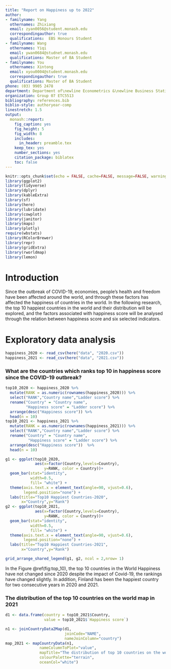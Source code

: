 ```yaml
---
title: "Report on Happiness up to 2022"
author:
- familyname: Yang 
  othernames: Zhixiang
  email: zyan0056@student.monash.edu
  correspondingauthor: true
  qualifications:  EBS Honours Student
- familyname: Wang
  othernames: Yiqi
  email: ywan0684@studnet.monash.edu
  qualifications: Master of BA Student
- familyname: You
  othernames: Xintong
  email: xyou0004@student.monash.edu
  correspondingauthor: true
  qualifications: Master of BA Student
phone: (03) 9905 2478
department: Department of\newline Econometrics &\newline Business Statistics
organization: Group 07 ETC5513
bibliography: references.bib
biblio-style: authoryear-comp
linestretch: 1.5
output:
  monash::report:
    fig_caption: yes
    fig_height: 5
    fig_width: 8
    includes:
      in_header: preamble.tex
    keep_tex: yes
    number_sections: yes
    citation_package: biblatex
    toc: false
---
```

```r
knitr::opts_chunk$set(echo = FALSE, cache=FALSE, message=FALSE, warning=FALSE)
library(ggplot2)
library(tidyverse)
library(dplyr)
library(kableExtra)
library(sf)
library(here)
library(lubridate)
library(cowplot)
library(janitor)
library(maps)
library(plotly)
require(wbstats)
library(RColorBrewer)
library(repr)
library(gridExtra)
library(rworldmap) 
library(lemon)
```

# Introduction

Since the outbreak of COVID-19, economies, people's health and freedom have been affected around the world, and through these factors has affected the happiness of countries in the world. In the following research, the top 10 happiest countries in the world and their distribution will be explored, and the factors associated with happiness score will be analysed through the relation between happiness score and six selected indicators.

# Exploratory data analysis

```r
happiness_2020 <- read_csv(here("data", "2020.csv"))
happiness_2021 <- read_csv(here("data", "2021.csv"))
```

### What are the countries which ranks top 10 in happiness score since the COVID-19 outbreak?
```r
top10_2020 <- happiness_2020 %>%
  mutate(RANK = as.numeric(rownames(happiness_2020))) %>%
  select("RANK","Country name","Ladder score") %>%
  rename("Country" = "Country name",
         "Happiness score" = "Ladder score") %>%
  arrange(desc("Happiness score")) %>%
  head(n = 10)
top10_2021 <- happiness_2021 %>% 
  mutate(RANK = as.numeric(rownames(happiness_2021))) %>%
  select("RANK","Country name","Ladder score") %>% 
  rename("Country" = "Country name",
          "Happiness score" = "Ladder score") %>%
  arrange(desc("Happiness score"))  %>%
  head(n = 10)

g1 <- ggplot(top10_2020,
             aes(x=factor(Country,levels=Country),
                 y=RANK, color = Country))+
  geom_bar(stat="identity",
           width=0.5,
           fill= "white") +
  theme(axis.text.x = element_text(angle=90, vjust=0.6),
        legend.position="none") + 
  labs(title="Top10 Happiest Countries-2020",
       x="Country",y="Rank")
g2 <- ggplot(top10_2021,
             aes(x=factor(Country,levels=Country),
                 y=RANK, color = Country))+
  geom_bar(stat="identity",
           width=0.5,
           fill= "white") +  
  theme(axis.text.x = element_text(angle=90, vjust=0.6),
        legend.position="none") + 
  labs(title="Top10 Happiest Countries-2021",
       x="Country",y="Rank")

grid_arrange_shared_legend(g1, g2, ncol = 2,nrow= 1)
```

In the Figure \@ref(fig:top_10), the top 10 countries in the World Happiness have not changed since 2020 despite the impact of Covid-19, the rankings have changed slightly.
In addition, Finland has been the happiest country for two consecutive years in 2020 and 2021.

### The distribution of the top 10 countries on the world map in 2021
```r
d1 <- data.frame(country = top10_2021$Country,
                 value = top10_2021$`Happiness score`)

n1 <- joinCountryData2Map(d1, 
                          joinCode="NAME", 
                          nameJoinColumn="country")
map_2021 <- mapCountryData(n1, 
               nameColumnToPlot="value", 
               mapTitle="The distribution of top 10 countries on the world map in 2021",
               colourPalette="terrain",
               oceanCol="white")
```